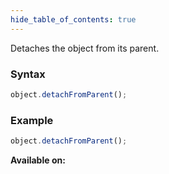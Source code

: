 ```yaml
---
hide_table_of_contents: true
---
```



Detaches the object from its parent.

### Syntax

```js
object.detachFromParent();
```

### Example

```js
object.detachFromParent();
```

**Available on:** <ClientTag /> <ServerTag />
